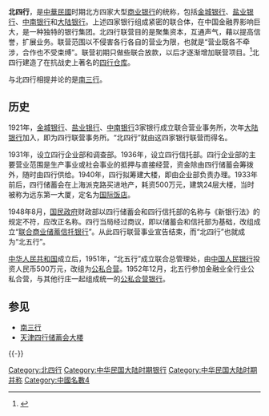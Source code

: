 '''北四行'''，是[[中華民國政府|中華民國]]时期北方四家大型[[商业银行|商业银行]]的统称，包括[[金城银行|金城银行]]、[[盐业银行|盐业银行]]、[[中南銀行|中南银行]]和[[大陸銀行|大陆银行]]。上述四家银行组成紧密的联合体，在中国金融界影响巨大，是一种独特的银行集团。北四行联营目的是聚集资本，互通声气，藉以提高信誉，扩展业务。联营范围以不侵害各行各自的营业为限，也就是“营业既各不牵涉，合作也不受束缚”。联营初期只做些联合放款，以后才逐渐增加联营项目。<ref>{{Cite web|title=上海地方志办公室|url=http://61.129.65.112/dfz_web/DFZ/Info?idnode=75562&tableName=userobject1a&id=92350|accessdate=2021-01-16|work=61.129.65.112|archive-date=2021-01-18|archive-url=https://web.archive.org/web/20210118002636/http://61.129.65.112/dfz_web/DFZ/Info?idnode=75562&tableName=userobject1a&id=92350|dead-url=no}}</ref>北四行建造了在抗战史上著名的[[四行仓库|四行仓库]]。

与北四行相提并论的是[[南三行|南三行]]。

== 历史 ==
1921年，[[金城银行|金城银行]]、[[盐业银行|盐业银行]]、[[中南銀行|中南银行]]3家银行成立联合营业事务所，次年[[大陸銀行|大陆银行]]加入，即为四行联营事务所。“北四行”就由这四家银行联营而得名。

1931年，设立四行企业部和调查部。1936年，设立四行信托部。四行企业部的主要营业范围是生产事业或社会事业的抵押与直接经营，资金除由四行储蓄会筹拨外，随时由四行供给。1940年，四行拟筹建大楼，即由企业部负责办理。1933年前后，四行储蓄会在上海派克路买进地产，耗资500万元，建筑24层大楼，当时被称为远东第一大厦，定名为[[国际饭店|国际饭店]]。

1948年8月，[[國民政府|国民政府]]财政部以四行储蓄会和四行信托部的名称与《新银行法》的规定不符，应改正名称。四行当局经过商议，即以储蓄会和信托部为基础，改组成立“[[联合商业储蓄信托银行|联合商业储蓄信托银行]]”。从此四行联营事业宣告结束，而“北四行”也就成为“北五行”。

[[中华人民共和国|中华人民共和国]]成立后，1951年，“北五行”成立联合总管理处，由[[中国人民银行|中国人民银行]]投资人民币500万元，改组为[[公私合营|公私合营]]。1952年12月，北五行参加金融业全行业公私合营，与其他行庄一起组成统一的[[公私合营银行|公私合营银行]]。

==参见==
*[[南三行|南三行]]
*[[天津四行储蓄会大楼|天津四行储蓄会大楼]]

{{-}}
{{天津近代历史文化专题}}
{{南三行北四行}}
[[Category:北四行|Category:北四行]]
[[Category:中华民国大陆时期银行|Category:中华民国大陆时期银行]]
[[Category:中华民国大陆时期并称|Category:中华民国大陆时期并称]]
[[Category:中國名數4|Category:中國名數4]]